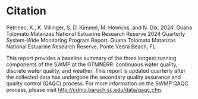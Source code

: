 # Citation {.unnumbered}

Petrinec, K., K. Villinger, S. D. Kimmel, M. Howkins, and N. Dix. 2024. Guana Tolomato Matanzas National Estuarine Research Reserve 2024 Quarterly System-Wide Monitoring Program Report. Guana Tolomato Matanzas National Estuarine Research Reserve, Ponte Vedra Beach, FL

```{=openxml}
<w:p><w:r><w:br w:type="page"/></w:r></w:p>
```

::: callout-important
This report provides a baseline summary of the three longest running components of the SWMP at the GTMNERR: continuous water quality, discrete water quality, and weather. This report is updated quarterly after the collected data has undergone the secondary quality assurance and quality control (QAQC) process. For more information on the SWMP QAQC process, please visit <http://cdmo.baruch.sc.edu/data/qaqc.cfm>.
:::
